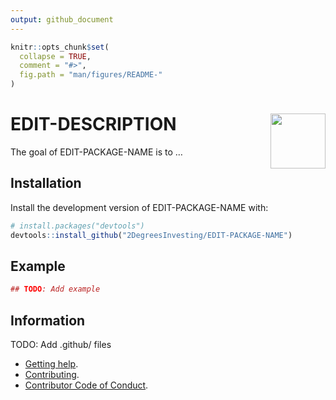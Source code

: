 ```yaml
---
output: github_document 
---
```

<!-- README.md is generated from README.Rmd. Please edit that file -->

```r
knitr::opts_chunk$set(
  collapse = TRUE,
  comment = "#>",
  fig.path = "man/figures/README-"
)
```

# <img src="https://i.imgur.com/vTLlhbp.png" align="right" height=88 /> EDIT-DESCRIPTION

<!-- badges: start -->
<!-- badges: end -->

The goal of EDIT-PACKAGE-NAME is to ...

## Installation

Install the development version of EDIT-PACKAGE-NAME with:

```R
# install.packages("devtools")
devtools::install_github("2DegreesInvesting/EDIT-PACKAGE-NAME")
```

## Example

```r
## TODO: Add example
```

## Information

TODO: Add .github/ files

* [Getting help](https://github.com/2DegreesInvesting/r2dii/blob/master/.github/SUPPORT.md).
* [Contributing](https://github.com/2DegreesInvesting/r2dii/blob/master/.github/CONTRIBUTING.md).
* [Contributor Code of Conduct](https://github.com/2DegreesInvesting/r2dii/blob/master/.github/CODE_OF_CONDUCT.md).

